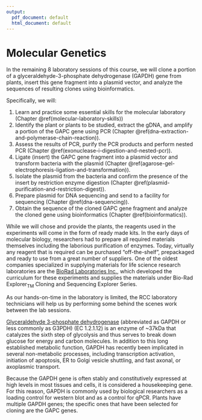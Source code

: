 ```yaml
---
output:
  pdf_document: default
  html_document: default
---
```

# Molecular Genetics {-}

In the remaining 8 laboratory sessions of this course, we will clone a portion of a glyceraldehyde-3-phosphate dehydrogenase (GAPDH) gene from plants, insert this gene fragment into a plasmid vector, and analyze the sequences of resulting clones using bioinformatics.

Specifically, we will:

1. Learn and practice some essential skills for the molecular laboratory (Chapter \@ref(molecular-laboratory-skills))
1. Identify the plant or plants to be studied, extract the gDNA, and amplify a portion of the GAPC gene using PCR (Chapter \@ref(dna-extraction-and-polymerase-chain-reaction)).
2. Assess the results of PCR, purify the PCR products and perform nested PCR (Chapter \@ref(exonuclease-i-digestion-and-nested-pcr)).
3. Ligate (insert) the GAPC gene fragment into a plasmid vector and transform bacteria with the plasmid (Chapter \@ref(agarose-gel-electrophoresis-ligation-and-transformation)).
4. Isolate the plasmid from the bacteria and confirm the presence of the insert by restriction enzyme digestion (Chapter \@ref(plasmid-purification-and-restriction-digest)).
5. Prepare plasmid for DNA sequencing and send to a facility for sequencing (Chapter \@ref(dna-sequencing)).
6. Obtain the sequence of the cloned GAPC gene fragment and analyze the cloned gene using bioinformatics (Chapter \@ref(bioinformatics)).

While we will chose and provide the plants, the reagents used in the experiments will come in the form of ready made kits. In the early days of molecular biology, researchers had to prepare all required materials themselves including the laborious purification of enzymes. Today, virtually any reagent that is required can be purchased "off-the-shelf", prepackaged and ready to use from a great number of suppliers. One of the oldest companies specialized in supplying materials for life science research laboratories are the [BioRad Laboratories Inc.](https://en.wikipedia.org/wiki/Bio-Rad_Laboratories), which developed the curriculum for these experiments and supplies the materials under Bio-Rad Explorer~TM~ Cloning and Sequencing Explorer Series.

As our hands-on-time in the laboratory is limited, the RCC laboratory technicians will help us by performing some behind the scenes work between the lab sessions.


[Glyceraldehyde 3-phosphate dehydrogenase](https://en.wikipedia.org/wiki/Glyceraldehyde_3-phosphate_dehydrogenase) (abbreviated as GAPDH or less commonly as G3PDH) (EC 1.2.1.12) is an enzyme of ~37kDa that catalyzes the sixth step of glycolysis and thus serves to break down glucose for energy and carbon molecules. In addition to this long established metabolic function, GAPDH has recently been implicated in several non-metabolic processes, including transcription activation, initiation of apoptosis, ER to Golgi vesicle shuttling, and fast axonal, or axoplasmic transport.

Because the GAPDH gene is often stably and constitutively expressed at high levels in most tissues and cells, it is considered a housekeeping gene. For this reason, GAPDH is commonly used by biological researchers as a loading control for western blot and as a control for qPCR. Plants have multiple GAPDH genes; the specific ones that have been selected for cloning are the GAPC genes.

